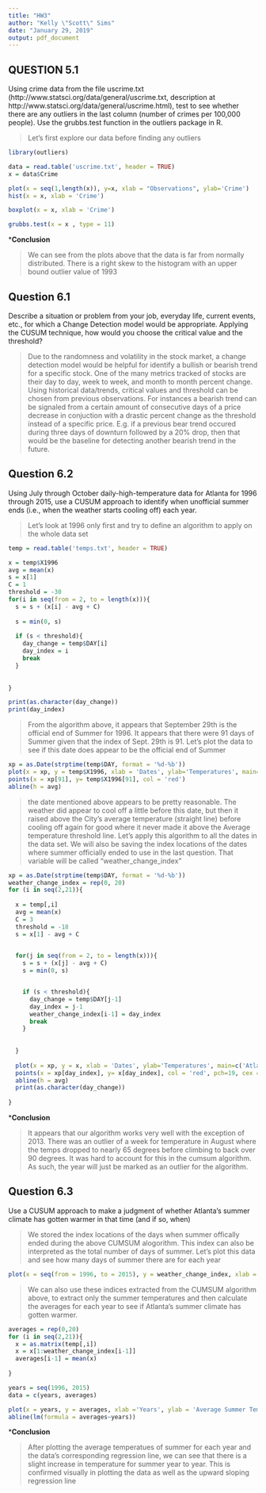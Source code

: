```yaml
---
title: "HW3"
author: "Kelly \"Scott\" Sims"
date: "January 29, 2019"
output: pdf_document
---
```



**QUESTION 5.1**
----------------------
Using crime data from the file uscrime.txt (http://www.statsci.org/data/general/uscrime.txt,
description at http://www.statsci.org/data/general/uscrime.html), test to see whether there are any
outliers in the last column (number of crimes per 100,000 people). Use the grubbs.test function in
the outliers package in R.


>Let's first explore our data before finding any outliers

```r
library(outliers)

data = read.table('uscrime.txt', header = TRUE)
x = data$Crime

plot(x = seq(1,length(x)), y=x, xlab = "Observations", ylab='Crime')
hist(x = x, xlab = 'Crime')

boxplot(x = x, xlab = 'Crime')

grubbs.test(x = x , type = 11)
```
***Conclusion**

> We can see from the plots above that the data is far from normally distributed. There is a right skew to the histogram with an upper bound outlier value of 1993



**Question 6.1**
---------------------
Describe a situation or problem from your job, everyday life, current events, etc., for which a Change
Detection model would be appropriate. Applying the CUSUM technique, how would you choose the
critical value and the threshold?

>Due to the randomness and volatility in the stock market, a change detection model would be helpful for identify a bullish or bearish trend for a specific stock. One of the many metrics tracked of stocks are their day to day, week to week, and month to month percent change. Using historical data/trends, critical values and threshold can be chosen from previous observations. For instances a bearish trend can be signaled from a certain amount of consecutive days of a price decrease in conjuction with a drastic percent change as the threshold instead of a specific price. E.g. if a previous bear trend occured during three days of downturn followed by a 20% drop, then that would be the baseline for detecting another bearish trend in the future.


**Question 6.2**
---------------------------
Using July through October daily-high-temperature data for Atlanta for 1996 through 2015, use
a CUSUM approach to identify when unofficial summer ends (i.e., when the weather starts
cooling off) each year. 


>Let's look at 1996 only first and try to define an algorithm to apply on the whole data set

```r
temp = read.table('temps.txt', header = TRUE)

x = temp$X1996
avg = mean(x)
s = x[1]
C = 1
threshold = -30
for(i in seq(from = 2, to = length(x))){
  s = s + (x[i] - avg + C)
  
  s = min(0, s)
  
  if (s < threshold){
    day_change = temp$DAY[i]
    day_index = i
    break
  }
  
  
}

print(as.character(day_change))
print(day_index)
```

> From the algorithm above, it appears that September 29th is the official end of Summer for 1996. It appears that there were 91 days of Summer given that the index of Sept. 29th is 91. Let's plot the data to see if this date does appear to be the official end of Summer

```r
xp = as.Date(strptime(temp$DAY, format = '%d-%b'))
plot(x = xp, y = temp$X1996, xlab = 'Dates', ylab='Temperatures', main='Atlanta Temperatures in 1996')
points(x = xp[91], y= temp$X1996[91], col = 'red')
abline(h = avg)
```

>the date mentioned above appears to be pretty reasonable. The weather did appear to cool off a little before this date, but then it raised above the City's average temperature (straight line) before cooling off again for good where it never made it above the Average temperature threshold line. Let's apply this algorithm to all the dates in the data set. We will also be saving the index locations of the dates where summer officially ended to use in the last question. That variable will be called "weather_change_index"


```r
xp = as.Date(strptime(temp$DAY, format = '%d-%b'))
weather_change_index = rep(0, 20)
for (i in seq(2,21)){
  
  x = temp[,i]
  avg = mean(x)
  C = 3
  threshold = -18
  s = x[1] - avg + C

  
  for(j in seq(from = 2, to = length(x))){
    s = s + (x[j] - avg + C)
    s = min(0, s)


    if (s < threshold){
      day_change = temp$DAY[j-1]
      day_index = j-1
      weather_change_index[i-1] = day_index
      break
    }
  
  
  }
  
  plot(x = xp, y = x, xlab = 'Dates', ylab='Temperatures', main=c('Atlanta Temperatures in ', as.character(1994+i)))
  points(x = xp[day_index], y= x[day_index], col = 'red', pch=19, cex = 2)
  abline(h = avg)
  print(as.character(day_change))
  
}
```

***Conclusion**

> It appears that our algorithm works very well with the exception of 2013. There was an outlier of a week for temperature in August where the temps dropped to nearly 65 degrees before climbing to back over 90 degrees. It was hard to account for this in the cumsum algorithm. As such, the year will just be marked as an outlier for the algorithm.


**Question 6.3**
------------------------
Use a CUSUM approach to make a judgment of whether Atlanta’s summer climate has gotten
warmer in that time (and if so, when)


>We stored the index locations of the days when summer offically ended during the above CUMSUM alogorithm. This index can also be interpreted as the total number of days of summer. Let's plot this data and see how many days of summer there are for each year

```r
plot(x = seq(from = 1996, to = 2015), y = weather_change_index, xlab = 'Year', ylab = 'Days of Summer', main = 'Days of Summer Per Year')
```

> We can also use these indices extracted from the CUMSUM algorithm above, to extract only the summer temperatures and then calculate the averages for each year to see if Atlanta's summer climate has gotten warmer.

```r
averages = rep(0,20)
for (i in seq(2,21)){
  x = as.matrix(temp[,i])
  x = x[1:weather_change_index[i-1]]
  averages[i-1] = mean(x)
  
}

years = seq(1996, 2015)
data = c(years, averages)

plot(x = years, y = averages, xlab ='Years', ylab = 'Average Summer Temperatures', main = 'Average Summer Temperatures per Year')
abline(lm(formula = averages~years))
```
***Conclusion**

>After plotting the average temperatues of summer for each year and the data's corresponding regression line, we can see that there is a slight increase in temperature for summer year to year. This is confirmed visually in plotting the data as well as the upward sloping regression line
